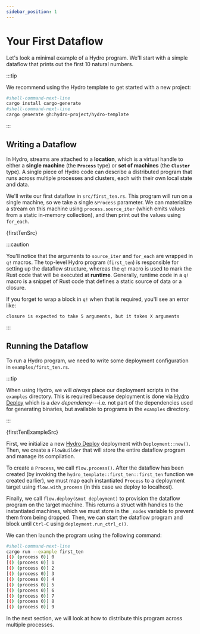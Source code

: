 ```yaml
---
sidebar_position: 1
---
```



# Your First Dataflow
Let's look a minimal example of a Hydro program. We'll start with a simple dataflow that prints out the first 10 natural numbers.

:::tip

We recommend using the Hydro template to get started with a new project:

```bash
#shell-command-next-line
cargo install cargo-generate
#shell-command-next-line
cargo generate gh:hydro-project/hydro-template
```

:::

## Writing a Dataflow
In Hydro, streams are attached to a **location**, which is a virtual handle to either a **single machine** (the **`Process`** type) or **set of machines** (the **`Cluster`** type). A single piece of Hydro code can describe a distributed program that runs across multiple processes and clusters, each with their own local state and data.

We'll write our first dataflow in `src/first_ten.rs`. This program will run on a single machine, so we take a single `&Process` parameter. We can materialize a stream on this machine using `process.source_iter` (which emits values from a static in-memory collection), and then print out the values using `for_each`.

<CodeBlock language="rust" title="src/first_ten.rs">{firstTenSrc}</CodeBlock>

:::caution

You'll notice that the arguments to `source_iter` and `for_each` are wrapped in `q!` macros. The top-level Hydro program (`first_ten`) is responsible for setting up the dataflow structure, whereas the `q!` macro is used to mark the Rust code that will be executed at **runtime**. Generally, runtime code in a `q!` macro is a snippet of Rust code that defines a static source of data or a closure.

If you forget to wrap a block in `q!` when that is required, you'll see an error like:
```text
closure is expected to take 5 arguments, but it takes X arguments
```

:::

## Running the Dataflow
To run a Hydro program, we need to write some deployment configuration in `examples/first_ten.rs`.

:::tip

When using Hydro, we will *always* place our deployment scripts in the `examples` directory. This is required because deployment is done via [Hydro Deploy](../deploy/index.mdx) which is a _dev dependency_---i.e. not part of the dependencies used for generating binaries, but available to programs in the `examples` directory.

:::

<CodeBlock language="rust" title="examples/first_ten.rs">{firstTenExampleSrc}</CodeBlock>

First, we initialize a new [Hydro Deploy](../deploy/index.mdx) deployment with `Deployment::new()`. Then, we create a `FlowBuilder` that will store the entire dataflow program and manage its compilation.

To create a `Process`, we call `flow.process()`. After the dataflow has been created (by invoking the `hydro_template::first_ten::first_ten` function we created earlier), we must map each instantiated `Process` to a deployment target using `flow.with_process` (in this case we deploy to localhost).

Finally, we call `flow.deploy(&mut deployment)` to provision the dataflow program on the target machine. This returns a struct with handles to the instantiated machines, which we must store in the `_nodes` variable to prevent them from being dropped. Then, we can start the dataflow program and block until `Ctrl-C` using `deployment.run_ctrl_c()`.

We can then launch the program using the following command:

```bash
#shell-command-next-line
cargo run --example first_ten
[() (process 0)] 0
[() (process 0)] 1
[() (process 0)] 2
[() (process 0)] 3
[() (process 0)] 4
[() (process 0)] 5
[() (process 0)] 6
[() (process 0)] 7
[() (process 0)] 8
[() (process 0)] 9
```

In the next section, we will look at how to distribute this program across multiple processes.
